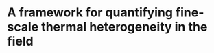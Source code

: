 # A framework for quantifying fine-scale thermal heterogeneity in the field

\begin{figure}[!htb]
\centering
\includegraphics[width=15cm]{pics/Themal-image1.png}
\caption*{Thermal image of rainforest floor.}
\end{figure}

\pagebreak